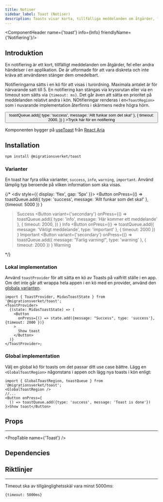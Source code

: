```yaml
---
title: Notiser
sidebar_label: Toast (Notiser)
description: Toasts visar korta, tillfälliga meddelanden om åtgärder, fel eller andra händelser i en applikation.
---
```



<ComponentHeader name={'toast'} info={Info} friendlyName={'Notifiering'}/>

## Introduktion

En notifiering är ett kort, tillfälligt meddelanden om åtgärder, fel eller andra händelser i en applikation. De är utformade för att vara diskreta och inte kräva att användaren stänger dem omedelbart.

Notifieringarna sätts i en kö för att visas i turordning. Maximala antalet är för närvarande satt till 5. En notifiering kan stängas via kryssrutan
eller via en timeout som sätts via `{timeout: ms}`. Det går även att sätta en prioritet på meddelanden relativt andra i kön. NOtifieringar renderas i en`<ToastRegion>` som i
nuvarande implementation återfinns i skärmens nedre högra hörn.


<section style={{ marginBottom: '1rem' }}>
  <GlobalToastRegion />
  <Button
    onPress={() =>
      toastQueue.add({ type: 'success', message: 'Allt funkar som det ska!' }, {
        timeout: 2000,
      })
    }
  >Tryck här för en notifiering</Button>
</section>

Komponenten bygger på [useToast](https://react-spectrum.adobe.com/react-aria/useToast.html) från [React Aria](https://react-spectrum.adobe.com/react-aria/index.html)

## Installation

```bash npm2yarn
npm install @migrationsverket/toast
```


### Varianter

En toast har fyra olika varianter, `success`, `info`, `warning`, `important`. Använd lämplig typ beroende på vilken information som ska visas.

{/* <div style={{ display: 'flex', gap: '5px' }}>
  <Button
    onPress={() =>
      toastQueue.add({ type: 'success', message: 'Allt funkar som det ska!' }, {timeout: 5000 })
    }
  >Success</Button>
  <Button
    variant={'secondary'}
    onPress={() =>
      toastQueue.add({ type: 'info', message: 'Här kommer ett meddelande' }, {
        timeout: 2000,
      })
    }
  >Info</Button>
  <Button
    onPress={() =>
      toastQueue.add({ message: 'Viktigt meddelande', type: 'important' }, { timeout: 2000 })
    }
  >Important</Button>
  <Button
    variant={'secondary'}
    onPress={() =>
      toastQueue.add({ message: "Farlig varning!", type: 'warning' }, { timeout: 2000 })
    }
  >Warning</Button>
</div> */}

### Lokal implementation

Använd `toastProvider` för att sätta en kö av Toasts på valfritt ställe i en app. Om det inte går att wrappa hela appen i en kö med en provider,
använd den [globala varianten](#global-implementation).

```tsx
import { ToastProvider, MidasToastState } from '@migrationsverket/toast';
<ToastProvider>
  {(state: MidasToastState) => (
    <Button
      onPress={() => state.add({message: "Success", type: 'success'}, {timeout: 2000 })}
    >
      Show toast
    </Button>
  )}
</ToastProvider>;
```

### Global implementation

Välj en global kö för toasts om det passar ditt use case bättre. Lägg en `<GlobalToastRegion>` någonstans i appen
och lägg nya toasts i kön enligt:

```tsx
import { GlobalToastRegion, toastQueue } from '@migrationsverket/toast';
<GlobalToastRegion />
//...
<Button onPress={
  () => toastQueue.add({type: 'success', message: 'Toast is done'})
}>Show toast</Button>
```

## Props

---

<PropTable name={'Toast'} />

## Dependencies

<ComponentFooter info={Info}/>

## Riktlinjer

---

Timeout ska av tillgänglighetsskäl vara minst 5000ms:
 ```tsx
 {timeout: 5000ms}
```